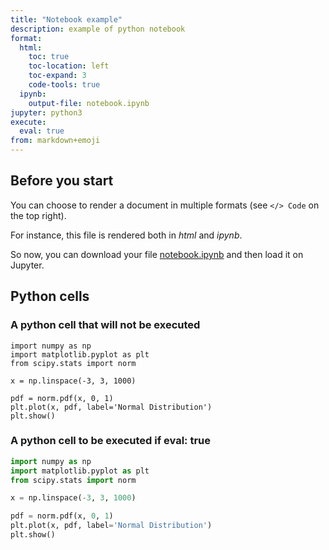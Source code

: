 ```yaml
---
title: "Notebook example"
description: example of python notebook
format:
  html:
    toc: true
    toc-location: left
    toc-expand: 3
    code-tools: true
  ipynb: 
    output-file: notebook.ipynb
jupyter: python3
execute:
  eval: true
from: markdown+emoji
---
```



## Before you start

You can choose to render a document in multiple formats (see `</> Code` on the top right).

For instance, this file is rendered both in *html* and *ipynb*.

So now, you can download your file [notebook.ipynb](notebook.ipynb){target="_blank"} and  then load it on Jupyter.


## Python cells

### A python cell that will not be executed

```.python
import numpy as np
import matplotlib.pyplot as plt
from scipy.stats import norm

x = np.linspace(-3, 3, 1000)

pdf = norm.pdf(x, 0, 1)
plt.plot(x, pdf, label='Normal Distribution')
plt.show()
```


### A python cell to be executed if eval: true

```python
import numpy as np
import matplotlib.pyplot as plt
from scipy.stats import norm

x = np.linspace(-3, 3, 1000)

pdf = norm.pdf(x, 0, 1)
plt.plot(x, pdf, label='Normal Distribution')
plt.show()
```
